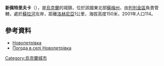 {{coord|50|49|32|N|34|12|42|E|scale:100000_region:UA|display=title}}

'''新佩特里夫卡'''（{{lang-uk|Новопетрівка}}），是[[烏克蘭|烏克蘭]]的城鎮，位於該國東北部[[蘇梅州|蘇梅州]]，由[[列別金區|列別金區]]負責管轄，處於[[蘇拉河_(第聶伯河支流)|蘇拉河]]左岸，距離[[洛赫尼亞|洛赫尼亞]]1公里，海拔高度150米，2001年人口114。

==參考資料==
*[http://w1.c1.rada.gov.ua/pls/z7502/A005?rdat1=02.02.2010&rf7571=29426 Новопетрівка]{{dead link|date=2018年3月 |bot=InternetArchiveBot |fix-attempted=yes }}
* [http://weather.in.ua/ua/symskaja/17919 Погода в селі Новопетрівка]

{{Ukraine-geo-stub}}
[[Category:烏克蘭城市|Category:烏克蘭城市]]